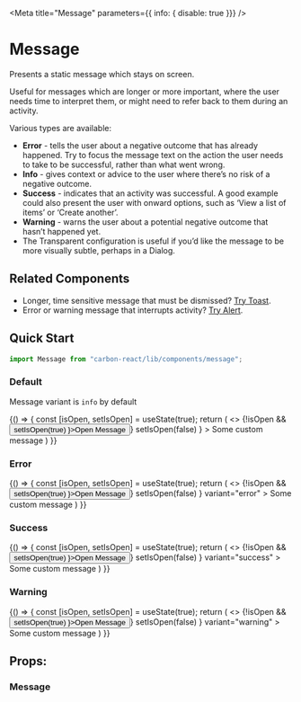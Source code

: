 

<Meta
  title="Message"
  parameters={{ info: { disable: true }}}
/>

# Message
Presents a static message which stays on screen.

Useful for messages which are longer or more important, where the user needs time to interpret them, or might need to refer back to them during an activity.

Various types are available:
- **Error** - tells the user about a negative outcome that has already happened. Try to focus the message text on the action the user needs to take to be successful, rather than what went wrong.
- **Info** - gives context or advice to the user where there’s no risk of a negative outcome.
- **Success** - indicates that an activity was successful. A good example could also present the user with onward options, such as ‘View a list of items’ or ‘Create another’.
- **Warning** - warns the user about a potential negative outcome that hasn’t happened yet.
- The Transparent configuration is useful if you’d like the message to be more visually subtle, perhaps in a Dialog.

## Related Components

- Longer, time sensitive message that must be dismissed? [Try Toast](/?path=/docs/design-system-toast--default-story "Toast").
- Error or warning message that interrupts activity? [Try Alert](/?path=/docs/alert--default-story "Alert").

## Quick Start
```jsx
import Message from "carbon-react/lib/components/message";
```

### Default

Message variant is `info` by default

<Preview>
  <Story name="default">
    {() => {
      const [isOpen, setIsOpen] = useState(true);
      return (
        <>
          {!isOpen && <Button onClick={ () => setIsOpen(true) }>Open Message</Button>}
          <Message
            open={ isOpen }
            onDismiss={ () => setIsOpen(false) }
          >
            Some custom message
          </Message>
        </>
      )
    }}
  </Story>
</Preview>

### Error

<Preview>
  <Story name="error">
    {() => {
      const [isOpen, setIsOpen] = useState(true);
      return (
        <>
          {!isOpen && <Button onClick={ () => setIsOpen(true) }>Open Message</Button>}
          <Message
            open={ isOpen }
            onDismiss={ () => setIsOpen(false) }
            variant="error"
          >
            Some custom message
          </Message>
        </>
      )
    }}
  </Story>
</Preview>

### Success

<Preview>
  <Story name="success">
    {() => {
      const [isOpen, setIsOpen] = useState(true);
      return (
        <>
          {!isOpen && <Button onClick={ () => setIsOpen(true) }>Open Message</Button>}
          <Message
            open={ isOpen }
            onDismiss={ () => setIsOpen(false) }
            variant="success"
          >
            Some custom message
          </Message>
        </>
      )
    }}
  </Story>
</Preview>

### Warning

<Preview>
  <Story name="warning">
    {() => {
      const [isOpen, setIsOpen] = useState(true);
      return (
        <>
          {!isOpen && <Button onClick={ () => setIsOpen(true) }>Open Message</Button>}
          <Message
            open={ isOpen }
            onDismiss={ () => setIsOpen(false) }
            variant="warning"
          >
            Some custom message
          </Message>
        </>
      )
    }}
  </Story>
</Preview>

## Props:

### Message

<Props of={Message} />
